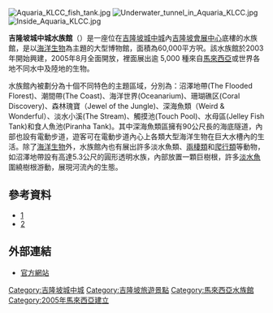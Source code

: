 {{no footnotes|time=2014-11-30T04:54:17+00:00}}
[[File:Aquaria_KLCC_fish_tank.jpg|thumb]]
[[File:Underwater_tunnel_in_Aquaria_KLCC.jpg|thumb]]
[[File:Inside_Aquaria_KLCC.jpg|thumb]]

'''吉隆坡城中城水族館'''（{{lang-en|Aquaria KLCC}}）是一座位在[[吉隆坡城中城|吉隆坡城中城]]內[[吉隆坡會展中心|吉隆坡會展中心]]底樓的水族館，是以[[海洋生物|海洋生物]]為主題的大型博物館，面積為60,000平方呎。該水族館於2003年開始興建，2005年8月全面開放，裡面展出逾 5,000 種來自[[馬來西亞|馬來西亞]]或世界各地不同水中及陸地的生物。

水族館內被劃分為十個不同特色的主題區域，分別為：沼澤地帶(The Flooded Florest)、潮間帶(The Coast)、海洋世界(Oceanarium)、珊瑚礁区(Coral Discovery)、森林瑰寶（Jewel of the Jungle)、深海魚類（Weird & Wonderful）、淡水小溪(The Stream)、觸摸池(Touch Pool)、水母區(Jelley Fish Tank)和食人魚池(Piranha Tank)。其中深海魚類區擁有90公尺長的海底隧道，內部也設有電動步道，遊客可在電動步道內心上各類大型海洋生物在巨大水槽內的生活。除了[[海洋生物|海洋生物]]外，水族館內也有展出許多淡水魚類、[[兩棲類|兩棲類]]和[[爬行類|爬行類]]等動物，如沼澤地帶設有高達5.3公尺的圓形透明水族，內部放置一顆巨樹根，許多[[淡水魚|淡水魚]]圍繞樹根游動，展現河流內的生態。

==參考資料==
*[http://www.tourism.gov.my/zh-tw/hk/places/states-of-malaysia/kuala-lumpur/aquaria-klcc] {{Wayback|url=http://www.tourism.gov.my/zh-tw/hk/places/states-of-malaysia/kuala-lumpur/aquaria-klcc |date=20151004035136 }}
*[https://web.archive.org/web/20160304202640/http://www.nanyang.com/node/531040?tid=722]

==外部連結==
{{commons category|Aquaria KLCC}}
*[http://www.aquariaklcc.com/ 官方網站] {{Wayback|url=http://www.aquariaklcc.com/ |date=20201202190202 }}



{{星光大道吉隆坡城中城商圈}}
{{馬來西亞小作品}}

[[Category:吉隆坡城中城|Category:吉隆坡城中城]]
[[Category:吉隆坡旅遊景點|Category:吉隆坡旅遊景點]]
[[Category:馬來西亞水族館|Category:馬來西亞水族館]]
[[Category:2005年馬來西亞建立|Category:2005年馬來西亞建立]]